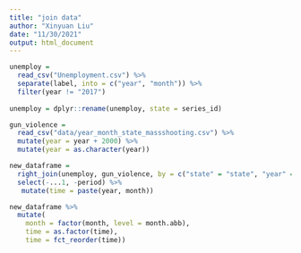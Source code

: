 ```yaml
---
title: "join data"
author: "Xinyuan Liu"
date: "11/30/2021"
output: html_document
---
```


```r
unemploy = 
  read_csv("Unemployment.csv") %>% 
  separate(label, into = c("year", "month")) %>% 
  filter(year != "2017")
 
unemploy = dplyr::rename(unemploy, state = series_id)

gun_violence = 
  read_csv("data/year_month_state_massshooting.csv") %>% 
  mutate(year = year + 2000) %>% 
  mutate(year = as.character(year))

new_dataframe = 
  right_join(unemploy, gun_violence, by = c("state" = "state", "year" = "year", "month" = "month")) %>% 
  select(-...1, -period) %>% 
   mutate(time = paste(year, month))

new_dataframe %>% 
  mutate(
    month = factor(month, level = month.abb),
    time = as.factor(time),
    time = fct_reorder(time)) 

 
  
```

